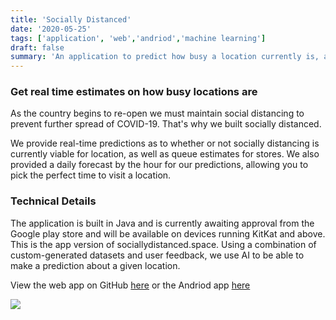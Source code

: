```yaml
---
title: 'Socially Distanced'
date: '2020-05-25'
tags: ['application', 'web','andriod','machine learning']
draft: false
summary: 'An application to predict how busy a location currently is, and whether or not social distancing is currently feasible.'
---
```


### Get real time estimates on how busy locations are
As the country begins to re-open we must maintain social distancing to prevent further spread of COVID-19. That's why we built socially distanced. 

We provide real-time predictions as to whether or not socially distancing is currently viable for location, as well as queue estimates for stores. We also provided a daily forecast by the hour for our predictions, allowing you to pick the perfect time to visit a location. 


### Technical Details
The application is built in Java and is currently awaiting approval from the Google play store and will be available on devices running KitKat and above. This is the app version of sociallydistanced.space. Using a combination of custom-generated datasets and user feedback, we use AI to be able to make a prediction about a given location. 

View the web app on GitHub [here](https://github.com/kyralmozley/sociallydistanced) or the Andriod app [here](https://github.com/kyralmozley/Socially-Distanced-Android)

![](/static/images/sociallydistancedapp.png)